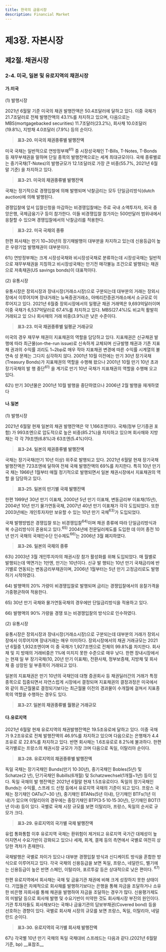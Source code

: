 ```yaml
---
title: 한국의 금융시장
description: Financial Market
---
```


# 제3장. 자본시장

## 제2절. 채권시장

### 2-4. 미국, 일본 및 유로지역의 채권시장

#### 가.미국

(1) 발행시장

2021년 6월말 기준 미국의 채권 발행잔액은 50.4조달러에 달하고 있다. 이중 국채가
21.7조달러로 전체 발행잔액의 43.1%를 차지하고 있으며, 다음으로는 MBS(mortgagebacked
securities) 11.7조달러(23.2%), 회사채 10.0조달러(19.8%), 지방채 4.0조달러
(7.9%) 등의 순이다.

> __표3-20. 미국의 채권종류별 발행잔액__

미국 국채는 일반적으로 연방정부채$^{61)}$ 중 시장성국채인 T-Bills, T-Notes, T-Bonds 등
재무부채권을 말하며 단일 종목의 발행잔액으로는 세계 최대규모이다. 국채 종류별로는
중기국채(T-Notes)의 발행규모가 12.1조달러로 가장 큰 비중(55.7%, 2021년 6월말 기준)
을 차지하고 있다.

> __표3-21. 미국의 채권종류별 발행잔액__

국채는 정기적으로 경쟁입찰에 의해 발행되며 낙찰금리는 모두 단일금리방식(dutch
auction)에 의해 발행된다.

경쟁입찰에 앞서 입찰신청을 마감하는 비경쟁입찰에는 주로 국내 소액투자자, 외국 중
앙은행, 국제금융기구 등이 참가한다. 이들 비경쟁입찰 참가자는 500만달러 범위내에서
응찰할 수 있으며 경쟁입찰에서의 낙찰금리를 적용한다.

> __표3-22. 미국 국채의 종류__

한편 회사채는 만기 10~30년의 장기채발행이 대부분을 차지하고 있는데 신용등급이 높
은 우량기업 발행채권이 대부분이다.

<GComment>
61\) 연방정부채는 크게 시장성국채와 비시장성국채로 분류하는데 시장성국채는 일반적으로 재무부채권을 지칭하고 비시장성국채는 만기전
매각불능 조건으로 발행되는 채권으로 저축채권(US savings bonds)이 대표적이다.

</GComment>

(2) 유통시장

유통시장은 장외시장과 장내시장(거래소시장)으로 구분되는데 대부분의 거래는 장외시
장에서 이루어지며 장내거래는 뉴욕증권거래소, 아메리칸증권거래소에서 소규모로 이루어지고 있다. 2021년 6월중 장외시장에서의 일평균 채권 거래액은 9,693억달러이며 이중
국채가 6,537억달러로 67.4%를 차지하고 있다. MBS(27.4%)도 비교적 활발히 거래되고 있
으나 회사채의 거래 비중(3.9%)은 낮은 수준이다.

> __표3-23. 미국 채권종류별 일평균 거래규모__

미국의 경우 재무부 채권이 지표채권의 역할을 담당하고 있다. 지표채권은 신규채권 발
행에 따라 최근물(on-the-run issue)로 신속하게 교체되며 신규발행 채권과 기존 지표채
권과의 수익률 괴리도 1~2bp로 매우 작아 지표채권 변경에 따른 수익률 시계열의 불연속
성 문제는 그다지 심각하지 않다. 2001년 10월 이전에는 만기 30년 장기국채(Treasury
Bonds)가 지표채권의 역할을 수행해 왔으나 2001년 10월 만기 10년 초과 장기국채의 발
행 중단$^{61)}$ 을 계기로 만기 10년 국채가 지표채권의 역할을 수행해 오고 있다.

<GComment>
62\) 만기 30년물은 2001년 10월 발행을 중단하였으나 2006년 2월 발행을 재개하였다

</GComment>

#### 나.일본

(1) 발행시장

2021년 6월말 현재 일본의 채권 발행잔액은 약 1,166조엔이다. 국채(정부 단기증권 포함)
가 993조엔으로 압도적으로 높은 비중(85.2%)을 차지하고 있으며 회사채와 지방채는 각
각 79조엔(6.8%)과 63조엔(5.4%)이다.

> __표3-24. 일본의 채권종류별 발행잔액__

국채는 장기국채(만기 10년 이상) 위주로 발행되고 있다. 2021년 6월말 현재 장기국채
발행잔액은 723조엔에 달하여 전체 국채 발행잔액의 69%를 차지한다. 특히 10년 만기 국
채는 1966년 1월부터 매월 정기적으로 발행되면서 일본 채권시장에서 지표채권의 역할
을 담당하고 있다.

> __표3-25. 일본의 만기별 국채 발행잔액__

한편 1999년 30년 만기 이표채, 2000년 5년 만기 이표채, 변동금리부 이표채(15년),
2004년 10년 만기 물가연동국채, 2007년 40년 만기 이표채가 각각 도입되었다. 또한
2003년에는 개인투자자만 보유할 수 있는 10년 만기 국채$^{63)}$가 도입되었다.

국채 발행방법은 경쟁입찰 또는 비경쟁입찰$^{64)}$이며 채권 종류에 따라 단일금리방식과 복
수금리방식이 혼용되고 있다.$^{65)}$ 2004년에 전문딜러제도를 도입한 데 이어 종전 10년 만기
국채의 국채인수단 인수제도$^{66)}$는 2006년 3월 폐지하였다.

> __표3-26. 일본의 국채의 종류__

<GComment>
63\) 2003년 3월 개인투자자의 채권시장 참가 활성화를 위해 도입되었다. 매 월별로 발행되는데 액면가는 1만엔, 만기는 10년이다. 신규 발
행되는 10년 만기 국채금리에 반기별로 연동되는 변동금리부채권이며, 2006년 1월부터는 5년 만기 고정금리로도 발행하기 시작하였다.

64\) 발행액의 20% 가량이 비경쟁입찰로 발행되며 금리는 경쟁입찰에서의 응찰가격을 가중평균하여 적용한다.

65\) 30년 만기 국채와 물가연동국채의 경우에만 단일금리방식을 적용하고 있다.

66\) 발행액의 90% 가량을 경쟁 또는 비경쟁입찰의 방식으로 인수하였다.
</GComment>

(2) 유통시장

유통시장은 장외시장과 장내시장(거래소시장)으로 구분되는데 대부분의 거래가 장외시
장에서 이루어지며 장내거래는 매우 미미하다. 장외시장에서의 채권 거래규모는 2021년
6월중 1,932조엔이며 이 중 국채가 1,927조엔으로 전체의 99.8%를 차지한다. 회사채 및 지
방채의 거래비중은 1%에 미치지 못한 수준으로 매우 낮다. 한편 장내시장에서는 현재 일
부 장기국채(10, 20년 만기 이표채), 전환사채, 정부보증채, 지방채 및 회사채 중 상장된 일
부종목이 거래되고 있다.

일본의 지표채권은 만기 10년의 국채인데 대형 증권회사 등 채권딜러간의 거래가 특정
종목으로 집중되면서 자연스럽게 시장에서 결정되며 지표채권의 결정과정은 미국에서와
같이 최근월물로 결정되기보다는 최근월물 이전의 경과물이 수개월에 걸쳐서 지표종목의
역할을 수행하는 경우도 있다.

> __표3-27. 일본의 채권종류별 월평균 거래규모__

#### 다.유로지역

2021년 6월말 현재 유로지역의 채권발행잔액은 19.5조유로에 달하고 있다. 이중 국채가
9.2조유로로 전체 발행잔액의 46.9%를 차지하고 있으며 다음으로는 은행채가 4.4조유로
로 22.8%를 차지하고 있다. 반면 회사채는 1.6조유로로 8.2%에 불과하다. 한편 국가별로는
프랑스의 채권시장 규모가 가장 크며 다음으로 독일, 이탈리아 순이다.

> __표3-28. 유로지역의 채권종류별 발행잔액__

독일 국채는 장기국채인 Bunds(만기 10·30년), 중기국채인 Bobles(5년) 및 Schatze(2
년), 단기국채인 Bubills(6개월) 및 Schatzwechsel(1개월\~1년) 등이 있다. 독일 국채의 발
행잔액은 2021년 6월말 현재 1.5조유로이다. 독일의 장기국채인 Bunds는 수익률, 스프레
드 산정 등에서 유로지역 국채의 기준이 되고 있다. 프랑스 국채는 장기채인 OATs(7\~30
년), 중기채인 BTANs(5년 이내), 단기채인 BTFs(1년 이내)가 있으며 이탈리아의 경우에는
중장기채인 BTP(3·5·10·15·30년), 단기채인 BOT(1년 이내) 등이 있다. 국별로 국채 시장
규모를 보면 이탈리아, 프랑스, 독일의 순서로 규모가 크다.

> __표3-29. 유로지역의 국가별 국채 발행잔액__

유럽 통화통합 이후 유로지역 국채는 환위험이 제거되고 유로지역 국가간 대체성이 높
아지면서 수요기반이 강화되고 있으나 세제, 회계, 결제 등의 측면에서 국별로 여전히 상
당한 격차가 존재한다.

국채발행은 국별로 차이가 있으나 대부분 경쟁입찰 방식과 신디케이트 방식을 혼합한
방식으로 이루어지고 있다. 각국 국채의 신용등급을 보면 독일, 프랑스, 네덜란드, 벨기에
는 신용등급이 높은 반면 스페인, 이탈리아, 포르투갈 등은 상대적으로 낮은 편이다. $^{67)}$

한편 유로지역에서 회사채는 국채 및 금융기관 채권에 비해 크게 성장하지 못한 상태이
다. 기업들은 자체적으로 회사채를 발행하기보다는 은행을 통해 자금을 조달하거나 소유
한 비은행 자회사를 통해 채권을 발행하여 자금을 조달하는 경우가 많다. 신용평가제도의
미발달 등으로 회사채 발행 및 수요기반이 미약한 것도 회사채시장 부진의 원인이다. 기관
투자자들도 회사채보다는 국채나 금융기관의 담보부채권(Covered bond) 등을 선호하는
경향이 있다. 국별로 회사채 시장의 규모를 보면 프랑스, 독일, 이탈리아, 네덜란드 순이다.

> __표3-30. 유로지역의 국가별 회사채 발행잔액__

<GComment>
67\) 각국별 10년 만기 국채의 독일 국채대비 스프레드는 다음과 같다.(2021년 6월말 기준, bp) __표참조__

</GComment>

